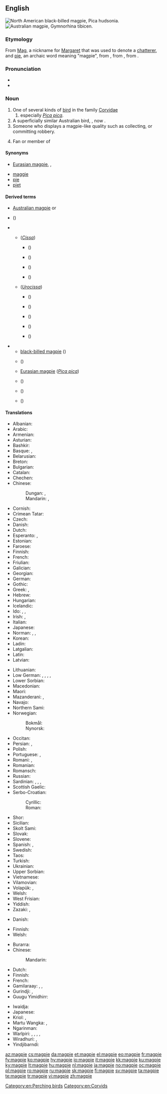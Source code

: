 {{also|Magpie}}
==English==
{{wikipedia}}
[[Image:Blackbilledmagpie12.JPG|thumb|North American black-billed '''magpie''', ''Pica hudsonia.'']]
[[Image:Magpie.jpg|thumb|Australian '''magpie''', ''Gymnorhina tibicen.'']]

===Etymology===
From [[Mag]], a nickname for [[Margaret]] that was used to denote a [[chatterer]], and [[pie#Etymology_2|pie]], an archaic word meaning "magpie", from {{etyl|fro|en}} {{m|fro|pie}}, from {{etyl|la|en}} {{m|la|pīca}}, from {{etyl|ine-pro|en}} {{m|ine-pro|*(s)peyk-||woodpecker, magpie}}.

===Pronunciation===
* {{IPA|/ˈmæɡˌpaɪ/|lang=en}}
* {{hyphenation|mag|pie|lang=en}}

===Noun===
{{en-noun}}

# One of several kinds of [[bird]] in the family [[Corvidae]]
## especially ''[[Pica pica]]''.
# A superficially similar Australian bird, {{taxlink|Gymnorhina tibicen|species|noshow=1}}, now {{taxlink|Cracticus tibicen|species|noshow=1}}.
# Someone who displays a magpie-like quality such as collecting, or committing robbery.
# {{label|en|slang}} Fan or member of {{w|Newcastle United F.C.}}

====Synonyms====
* {{sense|''Pica pica''}} [[Eurasian magpie]], {{vern|European magpie|pedia=1}}, {{vern|common magpie|pedia=1}}
{{checksyns}}
* [[maggie]]
* [[pie]]
* [[piet]]

====Derived terms====
{{rel-top|terms derived from ''magpie''}}
* [[Australian magpie]] {{taxlink|Cracticus tibicen|species|noshow=1}} or {{taxlink|Gymnorhina tibicen|species|noshow=1}}
* {{vern|black magpie}} ({{taxlink|Platysmurus leucopterus|species|noshow=1}})
* {{vern|oriental magpie}}
** {{vern|green magpie}} (''[[Cissa]]'')
*** {{vern|common green magpie}} ({{taxlink|Cissa chinensis|species|noshow=1}})
*** {{vern|Indochinese green magpie}} ({{taxlink|Cissa hypoleuca|species|noshow=1}})
*** {{vern|Javan green magpie}} ({{taxlink|Cissa thalassina|species|noshow=1}})
*** {{vern|Bornean green magpie}} ({{taxlink|Cissa jefferyi|species|noshow=1}})
** {{vern|blue magpie}} (''[[Urocissa]]'')
*** {{vern|Taiwan blue magpie}} ({{taxlink|Urocissa caerulea|species|noshow=1}})
*** {{vern|red-billed blue magpie}} ({{taxlink|Urocissa erythrorhyncha|species|noshow=1}})
*** {{vern|yellow-billed blue magpie}} ({{taxlink|Urocissa flavirostris|species|noshow=1}})
*** {{vern|Sri Lanka blue magpie}} ({{taxlink|Urocissa ornata|species|noshow=1}})
*** {{vern|white-winged magpie}} ({{taxlink|Urocissa whiteheadi|species|noshow=1}})
{{rel-mid}}
* {{vern|holarctic magpie|pedia=1}}
** [[black-billed magpie]] ({{taxlink|Pica hudsonia|species|noshow=1}})
** {{vern|yellow-billed magpie}} ({{taxlink|Pica nuttalli|species|noshow=1}})
** [[Eurasian magpie]] (''[[Pica pica]]'')
** {{vern|Korean magpie}} ({{taxlink|Pica sericea|species|noshow=1}})
** {{vern|azure-winged magpie}} ({{taxlink|Cyanopica cyanus|species|noshow=1}})
** {{vern|Iberian magpie}} ({{taxlink|Cyanopica cooki|species|noshow=1}})
{{rel-bottom}}

====Translations====
{{trans-top|bird of genus ''Pica''}}
* Albanian: {{t+|sq|laraskë}}
* Arabic: {{t|ar|عَقْعَق|m}}
* Armenian: {{t+|hy|կաչաղակ}}
* Asturian: {{t|ast|pega|f}}
* Bashkir: {{t|ba|һайыҫҡан|sc=Cyrl}}
* Basque: {{t|eu|mika}}, {{t|eu|pika}}
* Belarusian: {{t|be|саро́ка|f}}
* Breton: {{t+|br|pig}}
* Bulgarian: {{t+|bg|сврака|f}}
* Catalan: {{t|ca|garsa|f}}
* Chechen: {{t|ce|къорзакъиг}}
* Chinese:
*: Dungan: {{t|dng|щичё|sc=Cyrl}}, {{t|dng|җичё|sc=Cyrl}}
*: Mandarin: {{t|cmn|喜鵲|sc=Hani}}, {{t+|cmn|喜鹊|tr=xǐque|sc=Hani}}
* Cornish: {{t|kw|piesen|f}}
* Crimean Tatar: {{t|crh|savusqan}}
* Czech: {{t+|cs|straka|f}}
* Danish: {{t+|da|skade|c}}
* Dutch: {{t+|nl|ekster|m}}
* Esperanto: {{qualifier|♂}} {{t+|eo|pigo}}, {{qualifier|♀}} {{t|eo|pigino}}
* Estonian: {{t+|et|harakas}}
* Faroese: {{t|fo|skjóra}}
* Finnish: {{t+|fi|harakka}}
* French: {{t+|fr|pie|f}}
* Friulian: {{t|fur|cheche}}
* Galician: {{t+|gl|pega|f}}
* Georgian: {{t|ka|კაჭკაჭი|sc=Geor}}
* German: {{t+|de|Elster|f}}
* Gothic: {{t|got|𐌰𐌲𐌰𐍄𐌹|f}}
* Greek: {{t+|el|καρακάξα|f}}, {{t+|el|κίσσα|f}}
* Hebrew: {{t|he|עקעק|sc=Hebr}}
* Hungarian: {{t+|hu|szarka}}
* Icelandic: {{t+|is|skjór|m}}
* Ido: {{qualifier|♂♀}} {{t+|io|pigo}}, {{qualifier|♂}} {{t|io|pigulo}}, {{qualifier|♀}} {{t|io|pigino}}
* Irish: {{t|ga|snag breac}}, {{t|ga|meaig}}
* Italian: {{t+|it|gazza|f}}
* Japanese: {{t+|ja|鵲|tr=kasasagi}}
* Norman: {{qualifier|female}} {{t|nrf|pie|f}}, {{qualifier|female}} {{t|nrf|mèrgot|f}}, {{qualifier|male}} {{t|nrf|piêté|m}}
* Korean: {{t+|ko|까치|sc=Hang}}
* Ladin: {{t|lld|gacia|f}}
* Latgalian: {{t|ltg|žogota|m}}
* Latin: {{t|la|pīca|f}}
* Latvian: {{t|lv|žagata}}
{{trans-mid}}
* Lithuanian: {{t+|lt|šarka}}
* Low German: {{t+|nds|Heister|m}}, {{t+|nds|Hääkster|m}}, {{t+|nds|Heckster|m}}, {{t+|nds|Heekster|m}}, {{t+|nds|Hester|m}}
* Lower Sorbian: {{t|dsb|sroka|f}}
* Macedonian: {{t|mk|страчка|f}}
* Maori: {{t|mi|makipai}}
* Mazanderani: {{t|mzn|کور کلاچ|tr=kur kelâč|sc=fa-Arab}}, {{t|mzn|کشکرت|tr=kaškeret|sc=ps-Arab}}
* Navajo: {{t|nv|ąąʼąʼii}}
* Northern Sami: {{t|se|skire}}
* Norwegian:
*: Bokmål: {{t+|nb|skjære|m|f}}
*: Nynorsk: {{t+|nn|skjor|f}}
* Occitan: {{t+|oc|agaça|f}}
* Persian: {{t+|fa|زاغ|tr=zâgh}}, {{t|fa|کلاچه|tr=kalâče|sc=fa-Arab}}
* Polish: {{t+|pl|sroka|f}}
* Portuguese: {{t+|pt|gralha|f}}, {{t+|pt|pega|f}}
* Romani: {{t|rom|kakarachi|m}}, {{t|rom|kakarachka|f}}
* Romanian: {{t+|ro|coțofană|f}}
* Romansch: {{t|rm|giazla}}
* Russian: {{t+|ru|соро́ка|f}}
* Sardinian: {{t|sc|piga|f}}, {{t|sc|malabiga|f}}, {{t|sc|mariabiga|f}}, {{t|sc|marabiga|f}}
* Scottish Gaelic: {{t|gd|athaid}}
* Serbo-Croatian:
*: Cyrillic: {{t|sh|сврака|f|sc=Cyrl}}
*: Roman: {{t+|sh|svraka|f}}
* Shor: {{t|cjs|саасқан|tr=saasqan|sc=Cyrl}}
* Sicilian: {{t+|scn|craccarazza|f}}
* Skolt Sami: {{t|sms|soorkõs}}
* Slovak: {{t|sk|straka|f}}
* Slovene: {{t+|sl|sraka|f}}
* Spanish: {{t+|es|urraca|f}}, {{t+|es|picaza|f}}
* Swedish: {{t+|sv|skata}}
* Taos: {{t|twf|kw’àyána}}
* Turkish: {{t+|tr|saksağan}}
* Ukrainian: {{t|uk|соро́ка}}
* Upper Sorbian: {{t|hsb|sroka}}
* Vietnamese: {{t|vi|chim ác là}}
* Vilamovian: {{t|wym|ołaoster}}
* Volapük: {{t+|vo|piak}}, {{t|vo|skadit}}
* Welsh: {{t|cy|pïod|f-p}}
* West Frisian: {{t+|fy|ekster}}
* Yiddish: {{t|yi|סאָראָקע|f}}
* Zazaki: {{t|zza|keçelek}}, {{t|zza|kur kelaç}}
{{trans-bottom}}

{{trans-top|''Pica pica''}}
* Danish: {{t|da|husskade|c}}
{{trans-mid}}
* Finnish: {{t+|fi|harakka}}
* Welsh: {{t|cy|pïod|f-p}}
{{trans-bottom}}

{{trans-top|Australian bird, ''Gymnorhina tibicen''}}
* Burarra: {{t|bvr|durrowturrow}}
* Chinese:
*: Mandarin: {{t|cmn|黑背鍾鵲|tr=hēi bèi zhōng què|sc=Hani}}
* Dutch: {{t|nl|zwartrugfluitvogel|m}}
* Finnish: {{t+|fi|isohuiluvaris}}
* French: {{t|fr|cassican flûteur|m}}
* Gamilaraay: {{t|kld|burrugaabu}}, {{t|kld|galalu}}, {{t|kld|guluu}}
* Gurindji: {{t|gue|kumurlawurta}}, {{t|gue|kumurlawurru}}
* Guugu Yimidhirr: {{t|kky|gurradhuwaar}}
{{trans-mid}}
* Iwaidja: {{t|ibd|narrarti}}
* Japanese: {{t|ja|カササギフエガラス|tr=kasasagifuegarasu|sc=Jpan}}
* Kriol: {{t|rop|megpai}}, {{t|rop|bujabed}}
* Martu Wangka: {{t|mpj|kurrpanyji}}, {{t|mpj|kurrparu}}
* Ngarinman: {{t|nbj|gumurlawurda}}
* Warlpiri: {{t|wbp|kumarlawurru}}, {{t|wbp|kurrparu}}, {{t|wbp|kurrpurlardi}}, {{t|wbp|warntukurr-pari}}, {{t|wbp|yakurlajirri}}
* Wiradhuri: {{t|wrh|booroogong}}, {{t|wrh|garoogong}}
* Yindjibarndi: {{t|yij|warndurla}}
{{trans-bottom}}

[[Category:en:Perching birds]]
[[Category:en:Corvids]]

[[az:magpie]]
[[cs:magpie]]
[[da:magpie]]
[[et:magpie]]
[[el:magpie]]
[[eo:magpie]]
[[fr:magpie]]
[[fy:magpie]]
[[ko:magpie]]
[[hy:magpie]]
[[io:magpie]]
[[it:magpie]]
[[kk:magpie]]
[[ku:magpie]]
[[ky:magpie]]
[[lt:magpie]]
[[hu:magpie]]
[[nl:magpie]]
[[ja:magpie]]
[[no:magpie]]
[[oc:magpie]]
[[pl:magpie]]
[[ro:magpie]]
[[ru:magpie]]
[[sk:magpie]]
[[fi:magpie]]
[[sv:magpie]]
[[ta:magpie]]
[[te:magpie]]
[[tr:magpie]]
[[vi:magpie]]
[[zh:magpie]]